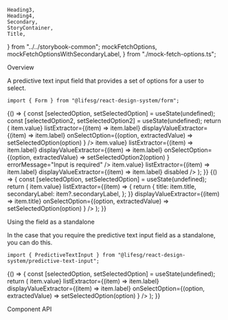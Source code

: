     Heading3,
    Heading4,
    Secondary,
    StoryContainer,
    Title,
} from "../../storybook-common";
    mockFetchOptions,
    mockFetchOptionsWithSecondaryLabel,
} from "./mock-fetch-options.ts";

<Meta title="Form/PredictiveTextInput" component={Form.PredictiveTextInput} />

<Title>Form.PredictiveTextInput</Title>

<Secondary>Overview</Secondary>

A predictive text input field that provides a set of options for a user to select.

```tsx
import { Form } from "@lifesg/react-design-system/form";
```

<Canvas>
    <Story name="PredictiveTextInput">
        {() => {
            const [selectedOption, setSelectedOption] = useState(undefined);
            const [selectedOption2, setSelectedOption2] = useState(undefined);
            return (
                <StoryContainer>
                    <Container>
                        <Form.PredictiveTextInput
                            label="This is the predictive text input"
                            placeholder="Start typing..."
                            selectedOption={selectedOption}
                            fetchOptions={mockFetchOptions}
                            valueExtractor={(item) => item.value}
                            listExtractor={(item) => item.label}
                            displayValueExtractor={(item) => item.label}
                            onSelectOption={(option, extractedValue) =>
                                setSelectedOption(option)
                            }
                        />
                        <Form.PredictiveTextInput
                            label="This is the error state"
                            placeholder="Start typing..."
                            selectedOption={selectedOption2}
                            fetchOptions={mockFetchOptions}
                            valueExtractor={(item) => item.value}
                            listExtractor={(item) => item.label}
                            displayValueExtractor={(item) => item.label}
                            onSelectOption={(option, extractedValue) =>
                                setSelectedOption2(option)
                            }
                            errorMessage="Input is required"
                        />
                        <Form.PredictiveTextInput
                            label="This is the disabled state"
                            placeholder="Start typing..."
                            fetchOptions={mockFetchOptions}
                            valueExtractor={(item) => item.value}
                            listExtractor={(item) => item.label}
                            displayValueExtractor={(item) => item.label}
                            disabled
                        />
                    </Container>
                </StoryContainer>
            );
        }}
    </Story>
</Canvas>

<Canvas>
    <Story name="With secondary label">
        {() => {
            const [selectedOption, setSelectedOption] = useState(undefined);
            return (
                <StoryContainer>
                    <Container>
                        <Form.PredictiveTextInput
                            label="With secondary labels"
                            selectedOption={selectedOption}
                            placeholder="Start typing..."
                            fetchOptions={mockFetchOptionsWithSecondaryLabel}
                            valueExtractor={(item) => item.value}
                            listExtractor={(item) => {
                                return {
                                    title: item.title,
                                    secondaryLabel: item?.secondaryLabel,
                                };
                            }}
                            displayValueExtractor={(item) => item.title}
                            onSelectOption={(option, extractedValue) =>
                                setSelectedOption(option)
                            }
                        />
                    </Container>
                </StoryContainer>
            );
        }}
    </Story>
</Canvas>

<Heading3>Using the field as a standalone</Heading3>

In the case that you require the predictive text input field as a standalone, you can do this.

```tsx
import { PredictiveTextInput } from "@lifesg/react-design-system/predictive-text-input";
```

<Canvas>
    <Story name="Standalone usage">
        {() => {
            const [selectedOption, setSelectedOption] = useState(undefined);
            return (
                <StoryContainer>
                    <Container>
                        <PredictiveTextInput
                            placeholder="Start typing..."
                            selectedOption={selectedOption}
                            fetchOptions={mockFetchOptions}
                            valueExtractor={(item) => item.value}
                            listExtractor={(item) => item.label}
                            displayValueExtractor={(item) => item.label}
                            onSelectOption={(option, extractedValue) =>
                                setSelectedOption(option)
                            }
                        />
                    </Container>
                </StoryContainer>
            );
        }}
    </Story>
</Canvas>

<Secondary>Component API</Secondary>

<PropsTable />

